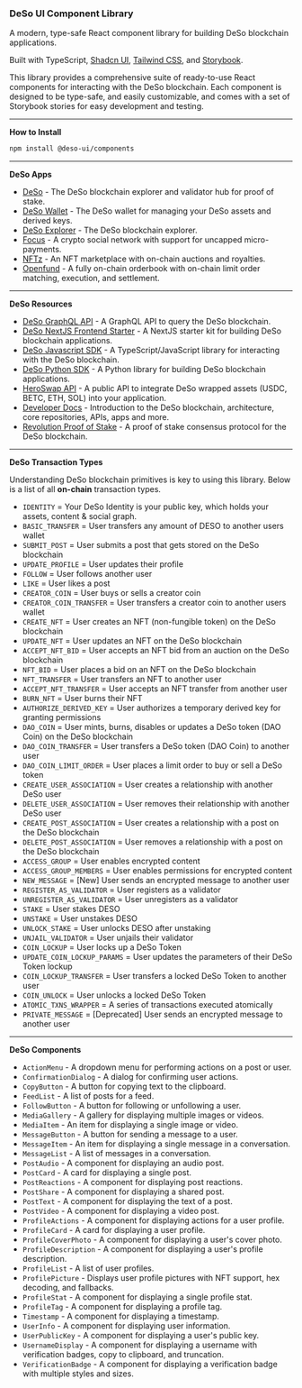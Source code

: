 
<Meta title="Introduction" />

### DeSo UI Component Library

A modern, type-safe React component library for building DeSo blockchain applications.

Built with TypeScript, [Shadcn UI](https://ui.shadcn.com/), [Tailwind CSS](https://tailwindcss.com/), and [Storybook](https://storybook.js.org/).

This library provides a comprehensive suite of ready-to-use React components for interacting with the DeSo blockchain. Each component is designed to be type-safe, and easily customizable, and comes with a set of Storybook stories for easy development and testing.

---

**How to Install**

```bash
npm install @deso-ui/components
```
---

**DeSo Apps**

- [DeSo](https://deso.com) - The DeSo blockchain explorer and validator hub for proof of stake.
- [DeSo Wallet](https://wallet.deso.com) - The DeSo wallet for managing your DeSo assets and derived keys.
- [DeSo Explorer](https://explorer.deso.com) - The DeSo blockchain explorer.
- [Focus](https://focus.xyz) - A crypto social network with support for uncapped micro-payments.
- [NFTz](https://nftz.xyz) - An NFT marketplace with on-chain auctions and royalties.
- [Openfund](https://openfund.com) - A fully on-chain orderbook with on-chain limit order matching, execution, and settlement.
---

**DeSo Resources**
- [DeSo GraphQL API](https://graphql-prod.deso.com/) - A GraphQL API to query the DeSo blockchain.
- [DeSo NextJS Frontend Starter](https://docs.deso.org/frontend-nextjs-example) - A NextJS starter kit for building DeSo blockchain applications.
- [DeSo Javascript SDK](https://github.com/deso-protocol/deso-js/tree/main) - A TypeScript/JavaScript library for interacting with the DeSo blockchain.
- [DeSo Python SDK](https://github.com/deso-protocol/deso-python-sdk) - A Python library for building DeSo blockchain applications.
- [HeroSwap API](https://heroswap.com/docs) - A public API to integrate DeSo wrapped assets (USDC, BETC, ETH, SOL) into your application.
- [Developer Docs](https://docs.deso.org) - Introduction to the DeSo blockchain, architecture, core repositories, APIs, apps and more.
- [Revolution Proof of Stake](https://revolution.deso.com/) - A proof of stake consensus protocol for the DeSo blockchain.

---

**DeSo Transaction Types**

Understanding DeSo blockchain primitives is key to using this library. Below is a list of all **on-chain** transaction types.

- `IDENTITY` = Your DeSo Identity is your public key, which holds your assets, content & social graph.
- `BASIC_TRANSFER` = User transfers any amount of DESO to another users wallet
- `SUBMIT_POST` = User submits a post that gets stored on the DeSo blockchain
- `UPDATE_PROFILE` = User updates their profile
- `FOLLOW` = User follows another user
- `LIKE` = User likes a post
- `CREATOR_COIN` = User buys or sells a creator coin
- `CREATOR_COIN_TRANSFER` = User transfers a creator coin to another users wallet
- `CREATE_NFT` = User creates an NFT (non-fungible token) on the DeSo blockchain
- `UPDATE_NFT` = User updates an NFT on the DeSo blockchain
- `ACCEPT_NFT_BID` = User accepts an NFT bid from an auction on the DeSo blockchain
- `NFT_BID` = User places a bid on an NFT on the DeSo blockchain
- `NFT_TRANSFER` = User transfers an NFT to another user
- `ACCEPT_NFT_TRANSFER` = User accepts an NFT transfer from another user
- `BURN_NFT` = User burns their NFT
- `AUTHORIZE_DERIVED_KEY` = User authorizes a temporary derived key for granting permissions
- `DAO_COIN` = User mints, burns, disables or updates a DeSo token (DAO Coin) on the DeSo blockchain
- `DAO_COIN_TRANSFER` = User transfers a DeSo token (DAO Coin) to another user
- `DAO_COIN_LIMIT_ORDER` = User places a limit order to buy or sell a DeSo token
- `CREATE_USER_ASSOCIATION` = User creates a relationship with another DeSo user
- `DELETE_USER_ASSOCIATION` = User removes their relationship with another DeSo user
- `CREATE_POST_ASSOCIATION` = User creates a relationship with a post on the DeSo blockchain
- `DELETE_POST_ASSOCIATION` = User removes a relationship with a post on the DeSo blockchain
- `ACCESS_GROUP` = User enables encrypted content
- `ACCESS_GROUP_MEMBERS` = User enables permissions for encrypted content
- `NEW_MESSAGE` = [New] User sends an encrypted message to another user
- `REGISTER_AS_VALIDATOR` = User registers as a validator
- `UNREGISTER_AS_VALIDATOR` = User unregisters as a validator
- `STAKE` = User stakes DESO
- `UNSTAKE` = User unstakes DESO
- `UNLOCK_STAKE` = User unlocks DESO after unstaking
- `UNJAIL_VALIDATOR` = User unjails their validator
- `COIN_LOCKUP` = User locks up a DeSo Token
- `UPDATE_COIN_LOCKUP_PARAMS` = User updates the parameters of their DeSo Token lockup
- `COIN_LOCKUP_TRANSFER` = User transfers a locked DeSo Token to another user
- `COIN_UNLOCK` = User unlocks a locked DeSo Token
- `ATOMIC_TXNS_WRAPPER` = A series of transactions executed atomically
- `PRIVATE_MESSAGE` = [Deprecated] User sends an encrypted message to another user

---

**DeSo Components**

- `ActionMenu` - A dropdown menu for performing actions on a post or user.
- `ConfirmationDialog` - A dialog for confirming user actions.
- `CopyButton` - A button for copying text to the clipboard.
- `FeedList` - A list of posts for a feed.
- `FollowButton` - A button for following or unfollowing a user.
- `MediaGallery` - A gallery for displaying multiple images or videos.
- `MediaItem` - An item for displaying a single image or video.
- `MessageButton` - A button for sending a message to a user.
- `MessageItem` - An item for displaying a single message in a conversation.
- `MessageList` - A list of messages in a conversation.
- `PostAudio` - A component for displaying an audio post.
- `PostCard` - A card for displaying a single post.
- `PostReactions` - A component for displaying post reactions.
- `PostShare` - A component for displaying a shared post.
- `PostText` - A component for displaying the text of a post.
- `PostVideo` - A component for displaying a video post.
- `ProfileActions` - A component for displaying actions for a user profile.
- `ProfileCard` - A card for displaying a user profile.
- `ProfileCoverPhoto` - A component for displaying a user's cover photo.
- `ProfileDescription` - A component for displaying a user's profile description.
- `ProfileList` - A list of user profiles.
- `ProfilePicture` - Displays user profile pictures with NFT support, hex decoding, and fallbacks.
- `ProfileStat` - A component for displaying a single profile stat.
- `ProfileTag` - A component for displaying a profile tag.
- `Timestamp` - A component for displaying a timestamp.
- `UserInfo` - A component for displaying user information.
- `UserPublicKey` - A component for displaying a user's public key.
- `UsernameDisplay` - A component for displaying a username with verification badges, copy to clipboard, and truncation.
- `VerificationBadge` - A component for displaying a verification badge with multiple styles and sizes.